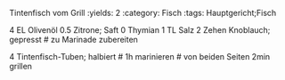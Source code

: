 Tintenfisch vom Grill
:yields: 2
:category: Fisch
:tags: Hauptgericht;Fisch

4 EL Olivenöl
0.5 Zitrone; Saft
0 Thymian
1 TL Salz
2 Zehen Knoblauch; gepresst
# zu Marinade zubereiten

4 Tintenfisch-Tuben; halbiert
# 1h marinieren
# von beiden Seiten 2min grillen
